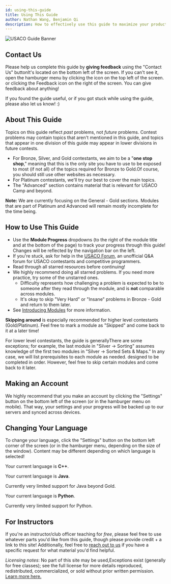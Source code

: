 ```yaml
---
id: using-this-guide
title: Using This Guide
author: Nathan Wang, Benjamin Qi
description: How to effectively use this guide to maximize your productivity.
---
```


![USACO Guide Banner](../../src/assets/banner-image-big.jpg)

## Contact Us

Please help us complete this guide by **giving feedback** using the "Contact Us"
button<Asterisk>It's located on the bottom left of the screen. If you can't see
it, open the hamburger menu by clicking the icon on the top left of the
screen.</Asterisk> or clicking the Feedback icon on the right of the screen. You
can give feedback about anything!

If you found the guide useful, or if you got stuck while using the guide, please
also let us know! :)

## About This Guide

<Warning title="This guide is NOT a syllabus!!">

Topics on this guide reflect _past_ problems, not _future_ problems. Contest
problems may contain topics that aren't mentioned in this guide, and topics that
appear in one division of this guide may appear in lower divisions in future
contests.

</Warning>

- For Bronze, Silver, and Gold contestants, we aim to be a "**one stop shop**,"
  meaning that this is the only site you have to use to be exposed to most (if
  not all) of the topics required for Bronze to Gold.<Asterisk>Of course, you
  should still use other websites as necessary.</Asterisk>
- For Platinum contestants, we'll try our best to cover the main topics.
- The "Advanced" section contains material that is relevant for USACO Camp and
  beyond.

**Note:** We are currently focusing on the General - Gold sections. Modules that
are part of Platinum and Advanced will remain mostly incomplete for the time
being.

<!--  <Asterisk>There are too many topics for us to effectively cover all of them. If you want to do well in Platinum, you will have to find additional resources on your own in addition to this site</Asterisk> -->

## How to Use This Guide

- Use the **Module Progress** dropdowns (to the right of the module title and at
  the bottom of the page) to track your progress through this guide! Changes
  will be reflected by the navigation bar on the left.
- If you're stuck, ask for help in the
  [USACO Forum](https://forum.usaco.guide/), an unofficial Q&A forum for USACO
  contestants and competitive programmers.
- Read through all starred resources before continuing!
- We highly recommend doing all starred problems. If you need more practice, try
  some of the unstarred ones.
  - Difficulty represents how challenging a problem is expected to be to someone
    after they read through the module, and is **not** comparable across
    modules.
  - It's okay to skip "Very Hard" or "Insane" problems in Bronze - Gold and
    return to them later.
- See [Introducing Modules](/general/modules) for more information.

**Skipping around** is especially recommended for higher level contestants
(Gold/Platinum). Feel free to
<TextTooltip content="You can do this by scrolling to the end of a module">mark
a module</TextTooltip> as "Skipped" and come back to it at a later time!

For lower level contestants, the guide is generally<Asterisk>There are some
exceptions; for example, the last module in "Silver -> Sorting" assumes
knowledge of the first two modules in "Silver -> Sorted Sets & Maps." In any
case, we will list prerequisites to each module as needed.</Asterisk> designed
to be completed in order. However, feel free to skip certain modules and come
back to it later.

## Making an Account

We highly recommend that you make an account by clicking the "Settings" button
on the bottom left of the screen (or in the hamburger menu on mobile). That way,
your settings and your progress will be backed up to our servers and synced
across devices.

## Changing Your Language

To change your language, click the "Settings" button on the bottom left corner
of the screen (or in the hamburger menu, depending on the size of the window).
Content may be different depending on which language is selected!

<LanguageSection>

<CPPSection>

Your current language is **C++**.

</CPPSection>

<JavaSection>

Your current language is **Java**.

<Warning>

Currently very limited support for Java beyond Gold.

</Warning>

</JavaSection>

<PySection>

Your current language is **Python**.

<Warning>

Currently very limited support for Python.

</Warning>

</PySection>

</LanguageSection>

## For Instructors

If you're an instructor/club officer teaching for _free_, please feel free to
use whatever parts you'd like from this guide, though please provide credit + a
link to this site! Additionally, feel free to
[reach out to us](mailto:usacoguide@gmail.com) if you have a specific request
for what material you'd find helpful.

_Licensing notes_: No part of this site may be used,<Asterisk>Exceptions exist
(generally for free classes); see the full license for more details</Asterisk>
reproduced, redistributed, commercialized, or sold without prior written
permission. [Learn more here.](/license)
